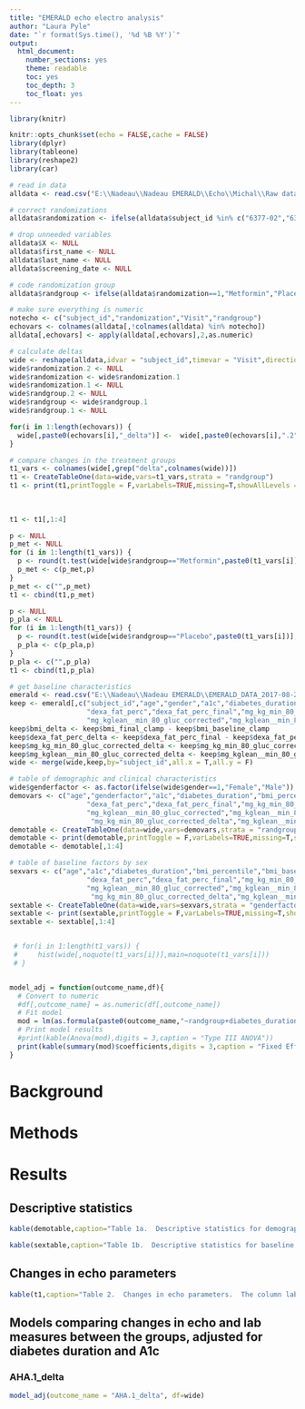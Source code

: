 ```yaml
---
title: "EMERALD echo electro analysis"
author: "Laura Pyle"
date: "`r format(Sys.time(), '%d %B %Y')`"
output:
  html_document:
    number_sections: yes
    theme: readable
    toc: yes
    toc_depth: 3
    toc_float: yes
---
```


```r

library(knitr)

knitr::opts_chunk$set(echo = FALSE,cache = FALSE)
library(dplyr)
library(tableone)
library(reshape2)
library(car)

# read in data
alldata <- read.csv("E:\\Nadeau\\Nadeau EMERALD\\Echo\\Michal\\Raw data\\EMERALG_Echo_Electro.csv")

# correct randomizations
alldata$randomization <- ifelse(alldata$subject_id %in% c("6377-02","6377-24"),1,alldata$randomization)

# drop unneeded variables
alldata$X <- NULL
alldata$first_name <- NULL
alldata$last_name <- NULL
alldata$screening_date <- NULL

# code randomization group
alldata$randgroup <- ifelse(alldata$randomization==1,"Metformin","Placebo")

# make sure everything is numeric
notecho <- c("subject_id","randomization","Visit","randgroup")
echovars <- colnames(alldata[,!colnames(alldata) %in% notecho])
alldata[,echovars] <- apply(alldata[,echovars],2,as.numeric)

# calculate deltas
wide <- reshape(alldata,idvar = "subject_id",timevar = "Visit",direction = "wide") 
wide$randomization.2 <- NULL
wide$randomization <- wide$randomization.1
wide$randomization.1 <- NULL
wide$randgroup.2 <- NULL
wide$randgroup <- wide$randgroup.1
wide$randgroup.1 <- NULL

for(i in 1:length(echovars)) {
  wide[,paste0(echovars[i],"_delta")] <-  wide[,paste0(echovars[i],".2")] - wide[,paste0(echovars[i],".1")]
}

# compare changes in the treatment groups
t1_vars <- colnames(wide[,grep("delta",colnames(wide))])
t1 <- CreateTableOne(data=wide,vars=t1_vars,strata = "randgroup")
t1 <- print(t1,printToggle = F,varLabels=TRUE,missing=T,showAllLevels = T,test = T,nonnorm=c("SSF_delta","SSF.1_delta","SSF.2_delta","SSF.3_delta",
                                                                                             "SSF.4_delta","SSF.5_delta","SSF.6_delta",
                                                                                             "DRF.1_delta","DRF.2_delta","DRF.3_delta",
                                                                                             "DRF.4_delta","DRF.5_delta","DRF.6_delta"))
t1 <- t1[,1:4]

p <- NULL
p_met <- NULL
for (i in 1:length(t1_vars)) {
  p <- round(t.test(wide[wide$randgroup=="Metformin",paste0(t1_vars[i])],mu=0)$p.value,4)
  p_met <- c(p_met,p)
}
p_met <- c("",p_met)
t1 <- cbind(t1,p_met)

p <- NULL
p_pla <- NULL
for (i in 1:length(t1_vars)) {
  p <- round(t.test(wide[wide$randgroup=="Placebo",paste0(t1_vars[i])],mu=0)$p.value,4)
  p_pla <- c(p_pla,p)
}
p_pla <- c("",p_pla)
t1 <- cbind(t1,p_pla)

# get baseline characteristics
emerald <- read.csv("E:\\Nadeau\\Nadeau EMERALD\\EMERALD_DATA_2017-08-24.csv",na.strings = c("","."))
keep <- emerald[,c("subject_id","age","gender","a1c","diabetes_duration","bmi_percentile","bmi_baseline_clamp","bmi_final_clamp",
                   "dexa_fat_perc","dexa_fat_perc_final","mg_kg_min_80_gluc_corrected","mg_kg_min_80_gluc_corrected_final",
                   "mg_kglean__min_80_gluc_corrected","mg_kglean__min_80_gluc_corrected_final")]
keep$bmi_delta <- keep$bmi_final_clamp - keep$bmi_baseline_clamp
keep$dexa_fat_perc_delta <- keep$dexa_fat_perc_final - keep$dexa_fat_perc
keep$mg_kg_min_80_gluc_corrected_delta <- keep$mg_kg_min_80_gluc_corrected_final - keep$mg_kg_min_80_gluc_corrected
keep$mg_kglean__min_80_gluc_corrected_delta <- keep$mg_kglean__min_80_gluc_corrected_final - keep$mg_kglean__min_80_gluc_corrected
wide <- merge(wide,keep,by="subject_id",all.x = T,all.y = F)

# table of demographic and clinical characteristics
wide$genderfactor <- as.factor(ifelse(wide$gender==1,"Female","Male"))
demovars <- c("age","genderfactor","a1c","diabetes_duration","bmi_percentile","bmi_baseline_clamp","bmi_final_clamp",
                   "dexa_fat_perc","dexa_fat_perc_final","mg_kg_min_80_gluc_corrected","mg_kg_min_80_gluc_corrected_final",
                   "mg_kglean__min_80_gluc_corrected","mg_kglean__min_80_gluc_corrected_final","bmi_delta","dexa_fat_perc_delta",
                    "mg_kg_min_80_gluc_corrected_delta","mg_kglean__min_80_gluc_corrected_delta")
demotable <- CreateTableOne(data=wide,vars=demovars,strata = "randgroup")
demotable <- print(demotable,printToggle = F,varLabels=TRUE,missing=T,showAllLevels = T,test = T)
demotable <- demotable[,1:4]

# table of baseline factors by sex
sexvars <- c("age","a1c","diabetes_duration","bmi_percentile","bmi_baseline_clamp","bmi_final_clamp",
                   "dexa_fat_perc","dexa_fat_perc_final","mg_kg_min_80_gluc_corrected","mg_kg_min_80_gluc_corrected_final",
                   "mg_kglean__min_80_gluc_corrected","mg_kglean__min_80_gluc_corrected_final","bmi_delta","dexa_fat_perc_delta",
                    "mg_kg_min_80_gluc_corrected_delta","mg_kglean__min_80_gluc_corrected_delta")
sextable <- CreateTableOne(data=wide,vars=sexvars,strata = "genderfactor")
sextable <- print(sextable,printToggle = F,varLabels=TRUE,missing=T,showAllLevels = T,test = T)
sextable <- sextable[,1:4]


 # for(i in 1:length(t1_vars)) {
 #     hist(wide[,noquote(t1_vars[i])],main=noquote(t1_vars[i]))
 # }



```

```r
model_adj = function(outcome_name,df){
  # Convert to numeric
  #df[,outcome_name] = as.numeric(df[,outcome_name])
  # Fit model
  mod = lm(as.formula(paste0(outcome_name,"~randgroup+diabetes_duration+a1c")),data=df)
  # Print model results
  #print(kable(Anova(mod),digits = 3,caption = "Type III ANOVA"))
  print(kable(summary(mod)$coefficients,digits = 3,caption = "Fixed Effects"))
}
```

# Background

# Methods

# Results

## Descriptive statistics

```r
kable(demotable,caption="Table 1a.  Descriptive statistics for demographic and clinical factors by treatment group.")
```

```r
kable(sextable,caption="Table 1b.  Descriptive statistics for baseline demographic and clinical factors by sex.")
```

## Changes in echo parameters

```r
kable(t1,caption="Table 2.  Changes in echo parameters.  The column labeled 'p' is the p-value comparing the change in the metformin group to the change in the placebo group.  The column labeled 'p_met' tests whether the change in the metformin group is different from 0, and and the column labeled 'p_pla' tests whether the change in the placebo group is different from 0.")
```

## Models comparing changes in echo and lab measures between the groups, adjusted for diabetes duration and A1c

### AHA.1_delta

```r
model_adj(outcome_name = "AHA.1_delta", df=wide)
```
